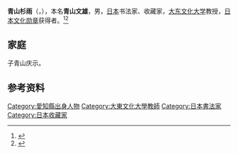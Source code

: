 '''青山杉雨'''（{{jpn|j=青山 杉雨|hg=あおやま さんう|rm=Aoyama San'u}}，{{bd|1912年|6月6日|1993年|2月13日|}}），本名'''青山文雄'''，男，[[日本|日本]]书法家、收藏家，[[大东文化大学|大东文化大学]]教授，[[日本文化勋章|日本文化勋章]]获得者。<ref>{{Cite web|title=青山杉雨书斋里的中国文人生活传统|url=https://www.thepaper.cn/newsDetail_forward_1328450|accessdate=2021-01-04|work=澎湃新闻|archive-date=2015-05-09|archive-url=https://web.archive.org/web/20150509022515/http://www.thepaper.cn/newsDetail_forward_1328450|dead-url=no}}</ref><ref>{{Cite web|title=书法家青山杉雨的眼光|url=http://collection.sina.com.cn/cjrw/20130506/1027112550.shtml|accessdate=2021-01-04|work=东方早报}}</ref>

== 家庭 ==
子青山庆示。

== 参考资料 ==
{{reflist}}

{{日本人物小作品}}

{{Authority control}}
{{DEFAULTSORT:Aoyama}}
[[Category:愛知縣出身人物|Category:愛知縣出身人物]]
[[Category:大東文化大學教師|Category:大東文化大學教師]]
[[Category:日本書法家|Category:日本書法家]]
[[Category:日本收藏家|Category:日本收藏家]]